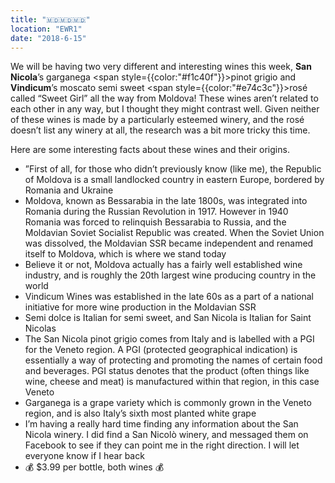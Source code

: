 ```yaml
---
title: "🇲🇩🇲🇩🇲🇩"
location: "EWR1"
date: "2018-6-15"
---
```


We will be having two very different and interesting wines this week, **San Nicola**’s garganega <span style={{color:"#f1c40f"}}>pinot grigio</span> and **Vindicum**’s moscato semi sweet <span style={{color:"#e74c3c"}}>rosé</span> called “Sweet Girl” all the way from Moldova! These wines aren’t related to each other in any way, but I thought they might contrast well. Given neither of these wines is made by a particularly esteemed winery, and the rosé doesn’t list any winery at all, the research was a bit more tricky this time.

Here are some interesting facts about these wines and their origins.

* ”First of all, for those who didn’t previously know (like me), the Republic of Moldova is a small landlocked country in eastern Europe, bordered by Romania and Ukraine
* Moldova, known as Bessarabia in the late 1800s, was integrated into Romania during the Russian Revolution in 1917. However in 1940 Romania was forced to relinquish Bessarabia to Russia, and the Moldavian Soviet Socialist Republic was created. When the Soviet Union was dissolved, the Moldavian SSR became independent and renamed itself to Moldova, which is where we stand today
* Believe it or not, Moldova actually has a fairly well established wine industry, and is roughly the 20th largest wine producing country in the world
* Vindicum Wines was established in the late 60s as a part of a national initiative for more wine production in the Moldavian SSR
* Semi dolce is Italian for semi sweet, and San Nicola is Italian for Saint Nicolas
* The San Nicola pinot grigio comes from Italy and is labelled with a PGI for the Veneto region. A PGI (protected geographical indication) is essentially a way of protecting and promoting the names of certain food and beverages. PGI status denotes that the product (often things like wine, cheese and meat) is manufactured within that region, in this case Veneto
* Garganega is a grape variety which is commonly grown in the Veneto region, and is also Italy’s sixth most planted white grape
* I’m having a really hard time finding any information about the San Nicola winery. I did find a San Nicolò winery, and messaged them on Facebook to see if they can point me in the right direction. I will let everyone know if I hear back
* 💰 $3.99 per bottle, both wines 💰